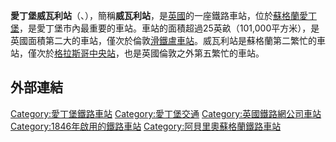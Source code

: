 {{unreferenced|time=2014-03-25T14:14:35+00:00}}
{{Infobox GB station
|name       = 愛丁堡威瓦利站
|symbol     = rail
|other_name = {{lang-gd|Waverley Dhùn Èideann}}
|image_name = Edinburgh Waverley from the east, 2016.jpg
|caption    = 車站東面
|code       = EDB
|manager    = [[Network_Rail|Network Rail]]
|locale     = [[愛丁堡|愛丁堡]]
|borough    = 愛丁堡
|coordinates = {{coord|55.9521|-3.1893|type:railwaystation_region:GB_scale:10000|display=inline,title}}
|gridref    = NT257738
<!-- |usage0405  = {{pad|1em}} 14.220
|usage0506  = {{increase}} 14.645
|usage0607  = {{increase}} 15.286
|usage0708  = {{increase}} 16.169
|usage0809  = {{increase}} 17.571
|usage0910  = {{increase}} 19.312
|usage1011  = {{increase}} 19.957
|int1011    = {{pad|1em}}{{increase}} 0.819 
|usage1112  = {{decrease}} 17.992
|int1112    = {{pad|1em}}{{increase}} 1.143 -->
|usage1213  = {{increase}} 18.879
|int1213    = {{pad|1em}}{{increase}} 1.191
|usage1314  = {{increase}} 20.006
|int1314    = {{pad|1em}}{{decrease}} 1.190
|usage1415  = {{increase}} 21.107
|int1415    = {{pad|1em}}{{increase}} 1.257
|usage1516  = {{increase}} 21.724
|int1516    = {{pad|1em}}{{increase}} 1.327
|usage1617  = {{increase}} 22.582
|int1617    = {{pad|1em}}{{increase}} 1.497
|platforms  = 18<!-- Note: Platform numbers 5 and 6 are to be added in 2015! -->

}}
'''愛丁堡威瓦利站'''（{{lang-en|Edinburgh Waverley railway station}}、{{lang-gd|Waverley Dhùn Èideann}}），簡稱'''威瓦利站'''，是[[英國|英國]]的一座鐵路車站，位於[[蘇格蘭|蘇格蘭]][[愛丁堡|愛丁堡]]，是愛丁堡市內最重要的車站。車站的面積超過25英畝（101,000平方米），是英國面積第二大的車站，僅次於倫敦[[滑鐵盧車站|滑鐵盧車站]]。威瓦利站是蘇格蘭第二繁忙的車站，僅次於[[格拉斯哥中央站|格拉斯哥中央站]]，也是英國倫敦之外第五繁忙的車站。

== 外部連結 ==
{{Commonscat|Edinburgh Waverley railway station|愛丁堡威瓦利站}}
{{英國主要鐵路車站}}

{{DEFAULTSORT:Edinburgh Waverley}}
[[Category:愛丁堡鐵路車站|Category:愛丁堡鐵路車站]]
[[Category:愛丁堡交通|Category:愛丁堡交通]]
[[Category:英國鐵路網公司車站|Category:英國鐵路網公司車站]]
[[Category:1846年啟用的鐵路車站|Category:1846年啟用的鐵路車站]]
[[Category:阿貝里奧蘇格蘭鐵路車站|Category:阿貝里奧蘇格蘭鐵路車站]]